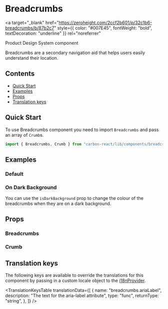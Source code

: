 

<Meta of={BreadcrumbsStories} />

# Breadcrumbs

<a
  target="_blank"
  href="https://zeroheight.com/2ccf2b601/p/32c1b6-breadcrumbs/b/87b2c7"
  style={{ color: "#007E45", fontWeight: "bold", textDecoration: "underline" }}
  rel="noreferrer"
>
  Product Design System component
</a>

Breadcrumbs are a secondary navigation aid that helps users easily understand their location.

## Contents

- [Quick Start](#quick-start)
- [Examples](#examples)
- [Props](#props)
- [Translation keys](#translation-keys)

## Quick Start

To use Breadcrumbs component you need to import `Breadcrumbs` and pass an array of `Crumb`s.

```javascript
import { Breadcrumbs, Crumb } from "carbon-react/lib/components/breadcrumbs";
```

## Examples

### Default

<Canvas of={BreadcrumbsStories.Default} />

### On Dark Background

You can use the `isDarkBackground` prop to change the colour of the breadcrumbs when they are on a dark background.

<Canvas of={BreadcrumbsStories.OnDarkBackground} />

## Props

### Breadcrumbs

<ArgTypes of={BreadcrumbsStories} />

### Crumb

<ArgTypes of={CrumbStories} />

## Translation keys

The following keys are available to override the translations for this component by passing in a custom locale object to the
[i18nProvider](../?path=/docs/documentation-i18n--docs).

<TranslationKeysTable
  translationData={[
    {
      name: "breadcrumbs.ariaLabel",
      description: "The text for the aria-label attribute",
      type: "func",
      returnType: "string",
    },
  ]}
/>
